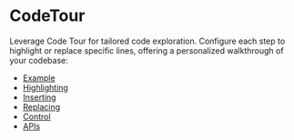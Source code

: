 
# CodeTour

Leverage Code Tour for tailored code exploration. Configure each step to highlight or replace specific lines, offering a personalized walkthrough of your codebase:

- [Example](/component/code-tour#example)
- [Highlighting](/component/code-tour#highlighting)
- [Inserting](/component/code-tour#inserting)
- [Replacing](/component/code-tour#replacing)
- [Control](/component/code-tour#control)
- [APIs](/component/code-tour#apis)
